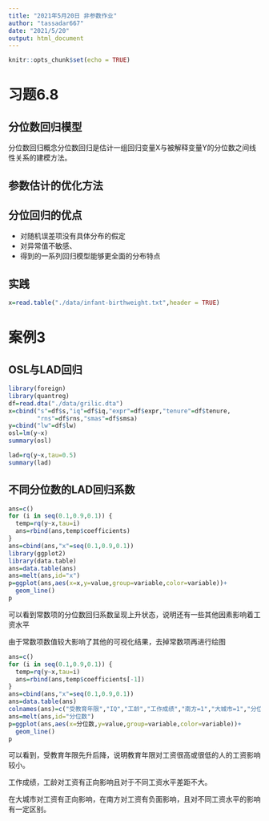 ```yaml
---
title: "2021年5月20日 非参数作业"
author: "tassadar667"
date: "2021/5/20"
output: html_document
---
```


```r
knitr::opts_chunk$set(echo = TRUE)
```

# 习题6.8

## 分位数回归模型

分位数回归概念分位数回归是估计一组回归变量X与被解释变量Y的分位数之间线性关系的建模方法。

## 参数估计的优化方法

## 分位回归的优点

* 对随机误差项没有具体分布的假定
* 对异常值不敏感、
* 得到的一系列回归模型能够更全面的分布特点

## 实践
```r
x=read.table("./data/infant-birthweight.txt",header = TRUE)
```


# 案例3

## OSL与LAD回归
```r
library(foreign)
library(quantreg)
df=read.dta("./data/grilic.dta")
x=cbind("s"=df$s,"iq"=df$iq,"expr"=df$expr,"tenure"=df$tenure,
        "rns"=df$rns,"smas"=df$smsa)
y=cbind("lw"=df$lw)
osl=lm(y~x)
summary(osl)

lad=rq(y~x,tau=0.5)
summary(lad)
```

## 不同分位数的LAD回归系数

```r
ans=c()
for (i in seq(0.1,0.9,0.1)) {
  temp=rq(y~x,tau=i)
  ans=rbind(ans,temp$coefficients)
}
ans=cbind(ans,"x"=seq(0.1,0.9,0.1))
library(ggplot2)
library(data.table)
ans=data.table(ans)
ans=melt(ans,id="x")
p=ggplot(ans,aes(x=x,y=value,group=variable,color=variable))+
  geom_line()
p
```

可以看到常数项的分位数回归系数呈现上升状态，说明还有一些其他因素影响着工资水平

由于常数项数值较大影响了其他的可视化结果，去掉常数项再进行绘图

```r
ans=c()
for (i in seq(0.1,0.9,0.1)) {
  temp=rq(y~x,tau=i)
  ans=rbind(ans,temp$coefficients[-1])
}
ans=cbind(ans,"x"=seq(0.1,0.9,0.1))
ans=data.table(ans)
colnames(ans)=c("受教育年限","IQ","工龄","工作成绩","南方=1","大城市=1","分位数")
ans=melt(ans,id="分位数")
p=ggplot(ans,aes(x=分位数,y=value,group=variable,color=variable))+
  geom_line()
p
```

可以看到，受教育年限先升后降，说明教育年限对工资很高或很低的人的工资影响较小。

工作成绩，工龄对工资有正向影响且对于不同工资水平差距不大。

在大城市对工资有正向影响，在南方对工资有负面影响，且对不同工资水平的影响有一定区别。
